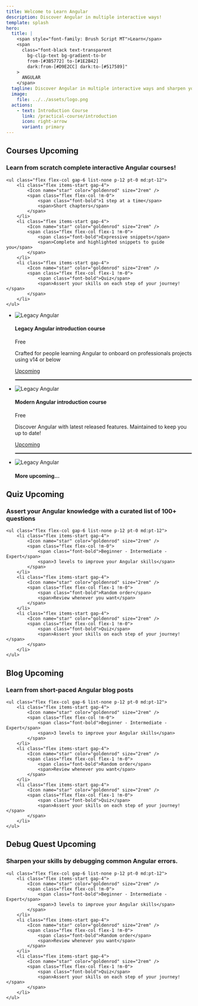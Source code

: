 ```yaml
---
title: Welcome to Learn Angular
description: Discover Angular in multiple interactive ways!
template: splash
hero:
  title: |
    <span style="font-family: Brush Script MT">Learn</span>
    <span
      class="font-black text-transparent
        bg-clip-text bg-gradient-to-br
        from-[#3B5772] to-[#1E2B42]
        dark:from-[#D9E2CC] dark:to-[#517589]"
    >
      ANGULAR
    </span>
  tagline: Discover Angular in multiple interactive ways and sharpen your skills!
  image:
    file: ../../assets/logo.png
  actions:
    - text: Introduction Course
      link: /practical-course/introduction
      icon: right-arrow
      variant: primary
---
```



<section class="flex flex-col md:flex-row gap-8">
    <div class="max-w-96">
        <h2 className="!text-[#D9A21B] !text-2xl">
            Courses
            <span class="text-sm rounded border border-accent-900 dark:border-accent-400 text-accent-900 dark:text-accent-400 px-2">Upcoming</span>
        </h2>
        <h3 class="!text-5xl !font-bold !leading-tight">Learn from scratch complete interactive <span class="bg-[#D9A21B] text-black">Angular</span> courses!</h3>
    </div>

    <ul class="flex flex-col gap-6 list-none p-12 pt-0 md:pt-12">
        <li class="flex items-start gap-4">
            <Icon name="star" color="goldenrod" size="2rem" />
            <span class="flex flex-col !m-0">
                <span class="font-bold">1 step at a time</span>
                <span>Short chapters</span>
            </span>
        </li>
        <li class="flex items-start gap-4">
            <Icon name="star" color="goldenrod" size="2rem" />
            <span class="flex flex-col flex-1 !m-0">
                <span class="font-bold">Expressive snippets</span>
                <span>Complete and highlighted snippets to guide you</span>
            </span>
        </li>
        <li class="flex items-start gap-4">
            <Icon name="star" color="goldenrod" size="2rem" />
            <span class="flex flex-col flex-1 !m-0">
                <span class="font-bold">Quiz</span>
                <span>Assert your skills on each step of your journey!</span>
            </span>
        </li>
    </ul>
</section>

<ul class="flex flex-col md:flex-row md:items-stretch items-center gap-12 list-none !p-0 md:!mt-16">
    <li class="flex flex-col justify-start items-center gap-4 p-6 max-w-80 !m-0 w-full">
        <Image src={oldAngularLogo} alt="Legacy Angular" height={200} width={200} />
        <h4 class="text-center !mt-0">Legacy Angular introduction course</h4>
        <span class="rounded border border-accent-900 dark:border-accent-400 text-accent-900 dark:text-accent-400 px-2">Free</span>
        <p class="text-center flex-1">Crafted for people learning Angular to <span class="font-bold">onboard on professionals projects</span> using v14 or below</p>
        <a class="!bg-zinc-300 !text-black font-bold px-4 py-2 rounded-xl uppercase no-underline" href="foo">Upcoming</a>
    </li>
    <hr style="border: 1px solid gray !important " class="!h-0 md:!h-60 !w-60 md:!w-0" />
    <li class="flex flex-col justify-start items-center gap-4 p-6 max-w-80 !m-0 w-full">
        <Image src={angularLogo} alt="Legacy Angular" height={200} width={200} />
        <h4 class="text-center !mt-0">Modern Angular introduction course</h4>
        <span class="rounded border border-accent-900 dark:border-accent-400 text-accent-900 dark:text-accent-400 px-2">Free</span>
        <p class="text-center flex-1">Discover Angular with <span class="font-bold">latest released</span> features. Maintained to keep you up to date!</p>
        <a class="!bg-zinc-300 !text-black font-bold px-4 py-2 rounded-xl uppercase no-underline" href="foo">Upcoming</a>
    </li>
    <hr style="border: 1px solid gray !important " class="!h-0 md:!h-60 !w-60 md:!w-0" />
    <li class="flex flex-col justify-start items-center gap-4 p-6 max-w-80 !m-0 w-full">
        <Image src={upcomingCourses} alt="Legacy Angular" height={200} width={200} />
        <h4 class="text-center !mt-0">More upcoming...</h4>
        <p class="text-center flex-1"></p>
    </li>
</ul>

<section class="flex flex-col md:flex-row gap-8 !mt-20">
    <div class="max-w-96">
        <h2 className="!text-[#D9A21B] !text-2xl">
            Quiz
            <span class="text-sm rounded border border-accent-900 dark:border-accent-400 text-accent-900 dark:text-accent-400 px-2">Upcoming</span>
        </h2>
        <h3 class="!text-5xl !font-bold !leading-tight">Assert your Angular knowledge with a curated list of <span class="bg-[#D9A21B] text-black">100+</span> questions</h3>
    </div>

    <ul class="flex flex-col gap-6 list-none p-12 pt-0 md:pt-12">
        <li class="flex items-start gap-4">
            <Icon name="star" color="goldenrod" size="2rem" />
            <span class="flex flex-col !m-0">
                <span class="font-bold">Beginner - Intermediate - Expert</span>
                <span>3 levels to improve your Angular skills</span>
            </span>
        </li>
        <li class="flex items-start gap-4">
            <Icon name="star" color="goldenrod" size="2rem" />
            <span class="flex flex-col flex-1 !m-0">
                <span class="font-bold">Random order</span>
                <span>Review whenever you want</span>
            </span>
        </li>
        <li class="flex items-start gap-4">
            <Icon name="star" color="goldenrod" size="2rem" />
            <span class="flex flex-col flex-1 !m-0">
                <span class="font-bold">Quiz</span>
                <span>Assert your skills on each step of your journey!</span>
            </span>
        </li>
    </ul>
</section>

<section class="flex flex-col md:flex-row gap-8 !mt-20">
    <div class="max-w-96">
        <h2 className="!text-[#D9A21B] !text-2xl">
            Blog
            <span class="text-sm rounded border border-accent-900 dark:border-accent-400 text-accent-900 dark:text-accent-400 px-2">Upcoming</span>
        </h2>
        <h3 class="!text-5xl !font-bold !leading-tight">Learn from <span class="bg-[#D9A21B] text-black">short-paced</span> Angular blog posts</h3>
    </div>

    <ul class="flex flex-col gap-6 list-none p-12 pt-0 md:pt-12">
        <li class="flex items-start gap-4">
            <Icon name="star" color="goldenrod" size="2rem" />
            <span class="flex flex-col !m-0">
                <span class="font-bold">Beginner - Intermediate - Expert</span>
                <span>3 levels to improve your Angular skills</span>
            </span>
        </li>
        <li class="flex items-start gap-4">
            <Icon name="star" color="goldenrod" size="2rem" />
            <span class="flex flex-col flex-1 !m-0">
                <span class="font-bold">Random order</span>
                <span>Review whenever you want</span>
            </span>
        </li>
        <li class="flex items-start gap-4">
            <Icon name="star" color="goldenrod" size="2rem" />
            <span class="flex flex-col flex-1 !m-0">
                <span class="font-bold">Quiz</span>
                <span>Assert your skills on each step of your journey!</span>
            </span>
        </li>
    </ul>
</section>

<section class="flex flex-col md:flex-row gap-8 !mt-20">
    <div class="max-w-96">
        <h2 className="!text-[#D9A21B] !text-2xl">
            Debug Quest
            <span class="text-sm rounded border border-accent-900 dark:border-accent-400 text-accent-900 dark:text-accent-400 px-2">Upcoming</span>
        </h2>
        <h3 class="!text-5xl !font-bold !leading-tight">Sharpen your skills by <span class="bg-[#D9A21B] text-black">debugging</span> common Angular errors.</h3>
    </div>

    <ul class="flex flex-col gap-6 list-none p-12 pt-0 md:pt-12">
        <li class="flex items-start gap-4">
            <Icon name="star" color="goldenrod" size="2rem" />
            <span class="flex flex-col !m-0">
                <span class="font-bold">Beginner - Intermediate - Expert</span>
                <span>3 levels to improve your Angular skills</span>
            </span>
        </li>
        <li class="flex items-start gap-4">
            <Icon name="star" color="goldenrod" size="2rem" />
            <span class="flex flex-col flex-1 !m-0">
                <span class="font-bold">Random order</span>
                <span>Review whenever you want</span>
            </span>
        </li>
        <li class="flex items-start gap-4">
            <Icon name="star" color="goldenrod" size="2rem" />
            <span class="flex flex-col flex-1 !m-0">
                <span class="font-bold">Quiz</span>
                <span>Assert your skills on each step of your journey!</span>
            </span>
        </li>
    </ul>
</section>
